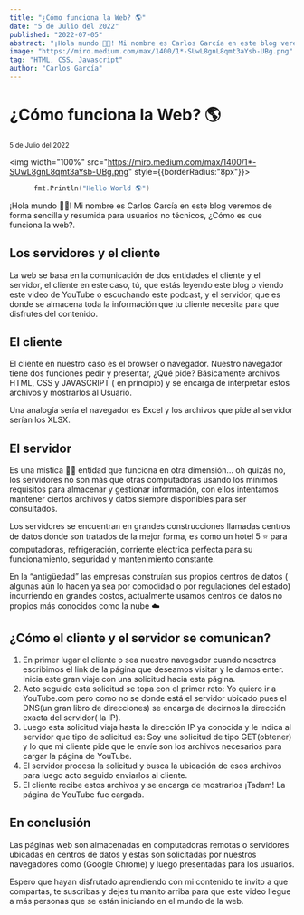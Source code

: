 ```yaml
---
title: "¿Cómo funciona la Web? 🌎"
date: "5 de Julio del 2022"
published: "2022-07-05"
abstract: "¡Hola mundo 👋🏾! Mi nombre es Carlos García en este blog veremos de forma sencilla y resumida para usuarios no técnicos, ¿Cómo es que funciona la web?."
image: "https://miro.medium.com/max/1400/1*-SUwL8gnL8qmt3aYsb-UBg.png"
tag: "HTML, CSS, Javascript"
author: "Carlos García"
---
```


# ¿Cómo funciona la Web? 🌎

<small>5 de Julio del 2022</small><EditPost path="como-funciona-la-web" />

<img width="100%" src="https://miro.medium.com/max/1400/1*-SUwL8gnL8qmt3aYsb-UBg.png" style={{borderRadius:"8px"}}></img>


```go
      fmt.Println("Hello World 🌎")
```

¡Hola mundo 👋🏾! Mi nombre es Carlos García en este blog veremos de forma sencilla y resumida para usuarios no técnicos, ¿Cómo es que funciona la web?.

## Los servidores y el cliente 
La web se basa en la comunicación de dos entidades el cliente y el servidor, el cliente en este caso, tú, que estás leyendo este blog o viendo este video de YouTube o escuchando este podcast, y el servidor, que es donde se almacena toda la información que tu cliente necesita para que disfrutes del contenido.

## El cliente
El cliente en nuestro caso es el browser o navegador. Nuestro navegador tiene dos funciones pedir y presentar, ¿Qué pide? Básicamente archivos HTML, CSS y JAVASCRIPT ( en principio) y se encarga de interpretar estos archivos y mostrarlos al Usuario.

Una analogía sería el navegador es Excel y los archivos que pide al servidor serían los XLSX.

## El servidor
Es una mística 🧙‍♀️ entidad que funciona en otra dimensión… oh quizás no, los servidores no son más que otras computadoras usando los mínimos requisitos para almacenar y gestionar información, con ellos intentamos mantener ciertos archivos y datos siempre disponibles para ser consultados.

Los servidores se encuentran en grandes construcciones llamadas centros de datos donde son tratados de la mejor forma, es como un hotel 5 ⭐️ para computadoras, refrigeración,  corriente eléctrica perfecta para su funcionamiento, seguridad y mantenimiento constante. 

En la “antigüedad” las empresas construían sus propios centros de datos ( algunas aún lo hacen ya sea por comodidad o por regulaciones del estado) incurriendo en grandes costos, actualmente usamos centros de datos no propios más conocidos como la nube ☁️ 

## ¿Cómo el cliente y el servidor se comunican?
1. En primer lugar el cliente o sea nuestro navegador cuando nosotros escribimos el link de la página que deseamos visitar y le damos enter. Inicia este gran viaje con una solicitud hacia esta página.
2. Acto seguido esta solicitud se topa con el primer reto: Yo quiero ir a YouTube.com pero como no se donde está el servidor ubicado pues el DNS(un gran libro de direcciones) se encarga de decirnos la dirección exacta del servidor( la IP).
3. Luego esta solicitud viaja hasta la dirección IP ya conocida y le indica al servidor que tipo de solicitud es: Soy una solicitud de tipo GET(obtener) y lo que mi cliente pide que le envíe son los archivos necesarios para cargar la página de YouTube.
4. El servidor procesa la solicitud y busca la ubicación de esos archivos para luego acto seguido enviarlos al cliente.
5. El cliente recibe estos archivos y se encarga de mostrarlos ¡Tadam! La página de YouTube fue cargada.

## En conclusión 
Las páginas web son almacenadas en computadoras remotas o servidores ubicadas en centros de datos y estas son solicitadas por nuestros navegadores como (Google Chrome) y luego presentadas para los usuarios.

Espero que hayan disfrutado aprendiendo con mi contenido te invito a que compartas, te suscribas y dejes tu manito arriba para que este video llegue a más personas que se están iniciando en el mundo de la web.